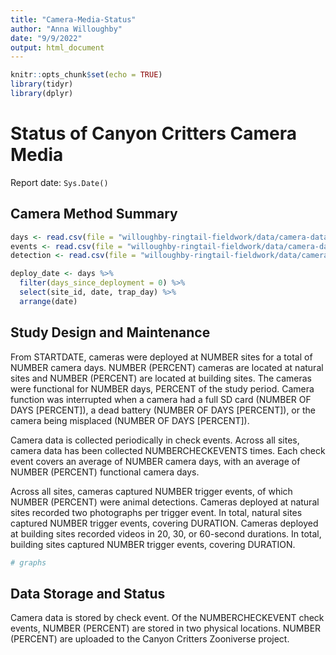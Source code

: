 ```yaml
---
title: "Camera-Media-Status"
author: "Anna Willoughby"
date: "9/9/2022"
output: html_document
---
```


```r
knitr::opts_chunk$set(echo = TRUE)
library(tidyr)
library(dplyr)
```

# Status of Canyon Critters Camera Media

Report date: `Sys.Date()`

## Camera Method Summary

<!-- Should this be a separate paragraph/section from the one about maintenance? Or is this just a placeholder heading? -->

```r
days <- read.csv(file = "willoughby-ringtail-fieldwork/data/camera-data/camera_days.csv")
events <- read.csv(file = "willoughby-ringtail-fieldwork/data/camera-data/check_event.csv")
detection <- read.csv(file = "willoughby-ringtail-fieldwork/data/camera-data/detection_info.csv")

deploy_date <- days %>%
  filter(days_since_deployment = 0) %>%
  select(site_id, date, trap_day) %>%
  arrange(date)

```

## Study Design and Maintenance

From STARTDATE, cameras were deployed at NUMBER sites for a total of NUMBER camera days. NUMBER (PERCENT) cameras are located at natural sites and NUMBER (PERCENT) are located at building sites. The cameras were functional for NUMBER days, PERCENT of the study period. Camera function was interrupted when a camera had a full SD card (NUMBER OF DAYS [PERCENT]), a dead battery (NUMBER OF DAYS [PERCENT]), or the camera being misplaced (NUMBER OF DAYS [PERCENT]).

Camera data is collected periodically in check events. Across all sites, camera data has been collected NUMBERCHECKEVENTS times. Each check event covers an average of NUMBER camera days, with an average of NUMBER (PERCENT) functional camera days.

Across all sites, cameras captured NUMBER trigger events, of which NUMBER (PERCENT) were animal detections. Cameras deployed at natural sites recorded two photographs per trigger event. In total, natural sites captured NUMBER trigger events, covering DURATION. Cameras deployed at building sites recorded videos in 20, 30, or 60-second durations. In total, building sites captured NUMBER trigger events, covering DURATION.

```r
# graphs
```

## Data Storage and Status

Camera data is stored by check event. Of the NUMBERCHECKEVENT check events, NUMBER (PERCENT) are stored in two physical locations. NUMBER (PERCENT) are uploaded to the Canyon Critters Zooniverse project.
